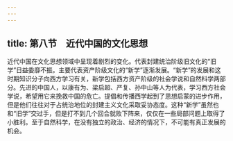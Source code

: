 ```yaml
---
---
---
```

title: 第八节　近代中国的文化思想
---




近代中国在文化思想领域中呈现着剧烈的变化。代表封建统治阶级旧文化的“旧学”日益委靡不振。主要代表资产阶级文化的“新学”逐渐发展。“新学”的发展和这时期知识分子向西方学习有关，新学包括西方资产阶级的社会学说和自然科学两部分。先进的中国人，以康有为、梁启超、严复、孙中山等人为代表，学习西方社会学说，希望用它来挽救中国的危亡。提倡和传播西学起到了思想启蒙的进步作用，但是他们往往对于占统治地位的封建主义文化采取妥协态度。这种“新学”虽然也和“旧学”交过手，但是打不到几个回合就败下阵来，仅仅在一些局部问题上取得了小胜利。至于自然科学，在没有独立的政治、经济的情况下，不可能有真正发展的机会。